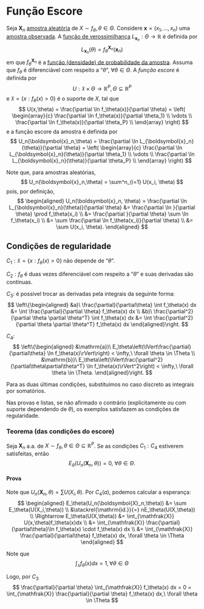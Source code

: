 # Função Escore

Seja $\boldsymbol{X}_n$ [amostra aleatória](populacao-e-amostra.qmd#sec-aa) de $X\sim f_\theta, \theta \in \Theta$.
Considere $\boldsymbol{x}=(x_1,\dots,x_n)$ uma [amostra observada](populacao-e-amostra.qmd#sec-ao). A
[função de verossimilhança](funcao-verossimilhanca.qmd) $L_{\boldsymbol{x}_n} : \Theta \rightarrow \mathbb{R}$ é
definida por
$$
L_{\boldsymbol{x}_n}(\theta) = f_\theta^{\boldsymbol{X}_n}(\boldsymbol{x}_n)
$$
em que $f_\theta^{\boldsymbol{X}_n}$ é a [função (densidade) de probabilidade da amostra](dist-amostral.qmd). Assuma que
$f_\theta$ é diferenciável com respeito a "$\theta$", $\forall \theta \in \Theta$. A *função escore* é definida por
$$
U : \mathfrak{X} \times \Theta \rightarrow \mathbb{R}^P, \Theta \subseteq \mathbb{R}^P
$$
e $\mathfrak{X} = \{x : f_\theta(x) > 0\}$ é o suporte de $X$, tal que
$$
U(x,\theta) = \frac{\partial \ln f_\theta(x)}{\partial \theta} = \left(
\begin{array}{c}
\frac{\partial \ln f_\theta(x)}{\partial \theta_1} \\
\vdots \\
\frac{\partial \ln f_\theta(x)}{\partial \theta_P} \\
\end{array}
\right)
$$
e a função escore da amostra é definida por
$$
U_n(\boldsymbol{x}_n,\theta) = \frac{\partial \ln L_{\boldsymbol{x}_n}(\theta)}{\partial \theta} = \left(
\begin{array}{c}
\frac{\partial \ln L_{\boldsymbol{x}_n}(\theta)}{\partial \theta_1} \\
\vdots \\
\frac{\partial \ln L_{\boldsymbol{x}_n}(\theta)}{\partial \theta_P} \\
\end{array}
\right)
$$

Note que, para amostras aleatórias,
$$
U_n(\boldsymbol{x}_n,\theta) = \sum^n_{i=1} U(x_i, \theta)
$$
pois, por definição,
$$
\begin{aligned}
U_n(\boldsymbol{x}_n, \theta) = \frac{\partial \ln L_{\boldsymbol{x}_n}(\theta)}{\partial \theta}
&= \frac{\partial \ln }{\partial \theta} \prod f_\theta(x_i) \\
&= \frac{\partial }{\partial \theta} \sum \ln f_\theta(x_i) \\
&= \sum \frac{\partial \ln f_\theta(x_i)}{\partial \theta} \\
&= \sum U(x_i, \theta).
\end{aligned}
$$

## Condições de regularidade {#sec-condicoes}

$C_1: \mathfrak{X} = \{x : f_\theta (x) > 0 \}$ não depende de "$\theta$".

$C_2: f_\theta$ é duas vezes diferenciável com respeito a "$\theta$" e suas derivadas são contínuas.

$C_3:$ é possível trocar as derivadas pela integrais da seguinte forma:
$$
\left\{\begin{aligned}
&a)\ \frac{\partial}{\partial\theta} \int f_\theta(x) dx &= \int \frac{\partial}{\partial \theta} f_\theta(x) dx \\
&b)\ \frac{\partial^2}{\partial \theta \partial \theta^T} \int f_\theta(x) dx &= \int \frac{\partial^2}{\partial \theta \partial \theta^T} f_\theta(x) dx
\end{aligned}\right.
$$

$C_4:$
$$
\left\{\begin{aligned}
&\mathrm{a})\ E_\theta\left(\lVert\frac{\partial}{\partial\theta} \ln f_\theta(x)\rVert\right) < \infty,\ \forall \theta \in \Theta \\
&\mathrm{b})\ E_\theta\left(\lVert\frac{\partial^2}{\partial\theta\partial\theta^T} \ln f_\theta(x)\rVert^2\right) < \infty,\ \forall \theta \in \Theta.
\end{aligned}\right.
$$

Para as duas últimas condições, substituímos no caso discreto as integrais por somatórios.

Nas provas e listas, se não afirmado o contrário (explicitamente ou com suporte dependendo de $\theta$), os exemplos
satisfazem as condições de regularidade.

### Teorema (das condições do escore) {#sec-teo-condicoes}
Seja $\boldsymbol{X}_n$ a.a. de $X\sim f_\theta, \theta \in \Theta \subseteq \mathbb{R}^P$. Se as condições $C_1 : C_4$
estiverem satisfeitas, então
$$
E_\theta(U_n(\boldsymbol{X}_n,\theta)) = 0,\ \forall \theta \in \Theta.
$$

#### Prova

Note que $U_n(\boldsymbol{X}_n,\theta) = \sum U(X_i,\theta)$. Por $C_4(a)$, podemos calcular a esperança:
$$
\begin{aligned}
E_\theta(U_n(\boldsymbol{X}_n,\theta)) &= \sum E_\theta(U(X_i,\theta)) \\
&\stackrel{\mathrm{id.}}{=} nE_\theta(U(X,\theta)) \\
\Rightarrow E_\theta(U(X,\theta)) &= \int_{\mathfrak{X}} U(x,\theta)f_\theta(x)dx \\
&= \int_{\mathfrak{X}} \frac{\partial}{\partial\theta}\ln f_\theta(x) \cdot f_\theta(x) dx \\
&= \int_{\mathfrak{X}} \frac{\partial}{\partial\theta} f_\theta(x) dx, \forall \theta \in \Theta
\end{aligned}
$$

Note que
$$
\int_{\mathfrak{X}} f_\theta(x)dx = 1, \forall \theta \in \Theta
$$

Logo, por $C_3$
$$
\frac{\partial}{\partial \theta} \int_{\mathfrak{X}}  f_\theta(x) dx = 0
= \int_{\mathfrak{X}} \frac{\partial}{\partial \theta} f_\theta(x) dx,\ \forall \theta \in \Theta
$$

